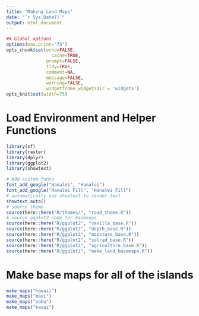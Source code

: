 ```yaml
---
title: "Making Land Maps"
date: "`r Sys.Date()`"
output: html_document
---
```


```r
## Global options
options(max.print="75")
opts_chunk$set(echo=FALSE,
	             cache=TRUE,
               prompt=FALSE,
               tidy=TRUE,
               comment=NA,
               message=FALSE,
               warning=FALSE,
               widgetframe_widgetsdir = 'widgets')
opts_knit$set(width=75)
```

# Load Environment and Helper Functions

```r
library(sf)
library(raster)
library(dplyr)
library(ggplot2)
library(showtext)

# Add custom fonts
font_add_google("Hanalei", "Hanalei")
font_add_google("Hanalei Fill", "Hanalei Fill")
# automatically use showtext to render text
showtext_auto()
# source theme
source(here::here("R/themes/", "road_theme.R"))
# source ggplot2 code for basemaps
source(here::here("R/ggplot2", "vanilla_base.R"))
source(here::here("R/ggplot2", "depth_base.R"))
source(here::here("R/ggplot2", "moisture_base.R"))
source(here::here("R/ggplot2", "solrad_base.R"))
source(here::here("R/ggplot2", "agriculture_base.R"))
source(here::here("R/ggplot2", "make_land_basemaps.R"))
```

# Make base maps for all of the islands

```r
make_maps("hawaii")
make_maps("maui")
make_maps("oahu")
make_maps("kauai")
```
